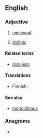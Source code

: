 ==English==

===Adjective===
{{en-adj|-}}

# {{lb|en|botany|dated}} [[unisexual]].
# {{lb|en|crystallography}} [[diclinic]]

====Related terms====
* [[diclinism]]

====Translations====
{{trans-top|having stamens and pistils in different flowers}}
* Finnish: {{t+|fi|yksineuvoinen}}
{{trans-mid}}
{{trans-bottom}}

====See also====
* [[monoclinous]]

===Anagrams===
* {{anagrams|en|a=cdiilnosu|oculinids}}
